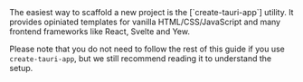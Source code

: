 
<Callout kind="tip" title="create-tauri-app">
The easiest way to scaffold a new project is the [`create-tauri-app`] utility. It provides opiniated templates for vanilla HTML/CSS/JavaScript and many frontend frameworks like React, Svelte and Yew.

<Commands />

Please note that you do not need to follow the rest of this guide if you use `create-tauri-app`, but we still recommend reading it to understand the setup.

</Callout>

[`create-tauri-app`]: https://github.com/tauri-apps/create-tauri-app
